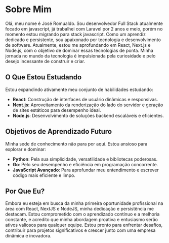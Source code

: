 
# Sobre Mim

Olá, meu nome é José Romualdo. Sou desenvolvedor Full Stack atualmente focado em javascript, já trabalhei com Laravel por 2 anos e meio, 
porém no momento estou migrando para stack javascript. 
Como um aprendiz dedicado e persistente, sou apaixonado por tecnologia e desenvolvimento de software. Atualmente, 
estou me aprofundando em React, Next.js e Node.js, com o objetivo de dominar essas tecnologias de ponta. Minha jornada 
no mundo da tecnologia é impulsionada pela curiosidade e pelo desejo incessante de construir e criar.

## O Que Estou Estudando

Estou expandindo ativamente meu conjunto de habilidades estudando:
- **React**: Construção de interfaces de usuário dinâmicas e responsivas.
- **Next.js**: Aproveitamento da renderização do lado do servidor e geração de sites estáticos para desempenho ideal.
- **Node.js**: Desenvolvimento de soluções backend escaláveis e eficientes.

## Objetivos de Aprendizado Futuro

Minha sede de conhecimento não para por aqui. Estou ansioso para explorar e dominar:
- **Python**: Pela sua simplicidade, versatilidade e bibliotecas poderosas.
- **Go**: Pelo seu desempenho e eficiência em programação concorrente.
- **JavaScript Avançado**: Para aprofundar meu entendimento e escrever código mais eficiente e limpo.

## Por Que Eu?

Embora eu esteja em busca da minha primeira oportunidade profissional na área com React, NextJS e NodeJS, minha dedicação e persistência me destacam. 
Estou comprometido com o aprendizado contínuo e a melhoria constante, e acredito que minha abordagem proativa e entusiasmo serão 
ativos valiosos para qualquer equipe. Estou pronto para enfrentar desafios, contribuir para projetos significativos e crescer junto 
com uma empresa dinâmica e inovadora.
